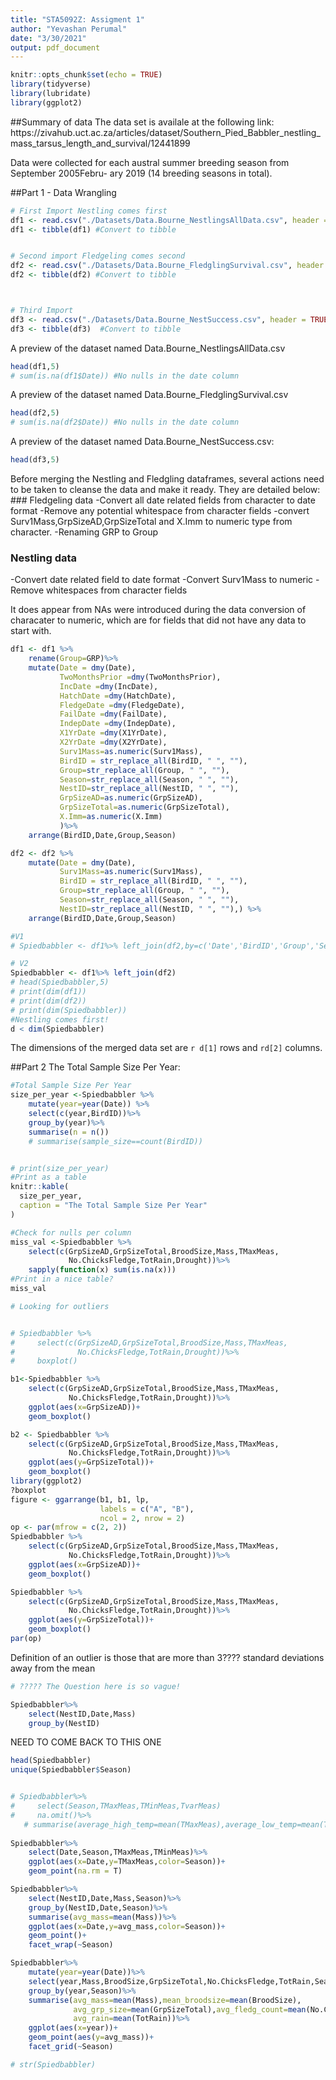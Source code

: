 ```yaml
---
title: "STA5092Z: Assigment 1"
author: "Yevashan Perumal"
date: "3/30/2021"
output: pdf_document
---
```


```r
knitr::opts_chunk$set(echo = TRUE)
library(tidyverse)
library(lubridate)
library(ggplot2)
```

##Summary of data
The data set is availale at the following link:
https://zivahub.uct.ac.za/articles/dataset/Southern_Pied_Babbler_nestling_mass_tarsus_length_and_survival/12441899

Data were collected for each austral summer breeding season from September 2005Febru- ary 2019 (14 breeding seasons in total).

##Part 1 - Data Wrangling


```r
# First Import Nestling comes first
df1 <- read.csv("./Datasets/Data.Bourne_NestlingsAllData.csv", header = TRUE)
df1 <- tibble(df1) #Convert to tibble


# Second import Fledgeling comes second
df2 <- read.csv("./Datasets/Data.Bourne_FledglingSurvival.csv", header = TRUE)
df2 <- tibble(df2) #Convert to tibble



# Third Import
df3 <- read.csv("./Datasets/Data.Bourne_NestSuccess.csv", header = TRUE)
df3 <- tibble(df3)  #Convert to tibble
```

A preview of the dataset named Data.Bourne_NestlingsAllData.csv
```r
head(df1,5)
# sum(is.na(df1$Date)) #No nulls in the date column
```


A preview of the dataset named Data.Bourne_FledglingSurvival.csv
```r
head(df2,5)
# sum(is.na(df2$Date)) #No nulls in the date column
```
A preview of the dataset named Data.Bourne_NestSuccess.csv:
```r
head(df3,5)
```

Before merging the Nestling and Fledgling dataframes, several actions need to be taken to cleanse the data and make it ready. They are detailed below:
### Fledgeling data
-Convert all date related fields from character  to date format
-Remove any potential whitespace from character fields
-convert Surv1Mass,GrpSizeAD,GrpSizeTotal and X.Imm to numeric type from character.
-Renaming GRP to Group

### Nestling data
-Convert date related field to date format
-Convert Surv1Mass to numeric
-Remove whitespaces from character fields

It does appear from NAs were introduced during the data conversion of characater to numeric, which are for fields that did not have any data to start with.

```r
df1 <- df1 %>% 
    rename(Group=GRP)%>% 
    mutate(Date = dmy(Date),
           TwoMonthsPrior =dmy(TwoMonthsPrior),
           IncDate =dmy(IncDate),
           HatchDate =dmy(HatchDate),
           FledgeDate =dmy(FledgeDate),
           FailDate =dmy(FailDate),
           IndepDate =dmy(IndepDate),
           X1YrDate =dmy(X1YrDate),
           X2YrDate =dmy(X2YrDate),
           Surv1Mass=as.numeric(Surv1Mass),
           BirdID = str_replace_all(BirdID, " ", ""),
           Group=str_replace_all(Group, " ", ""),
           Season=str_replace_all(Season, " ", ""),
           NestID=str_replace_all(NestID, " ", ""),
           GrpSizeAD=as.numeric(GrpSizeAD),
           GrpSizeTotal=as.numeric(GrpSizeTotal),
           X.Imm=as.numeric(X.Imm)
           )%>%
    arrange(BirdID,Date,Group,Season)

df2 <- df2 %>%
    mutate(Date = dmy(Date),
           Surv1Mass=as.numeric(Surv1Mass),
           BirdID = str_replace_all(BirdID, " ", ""),
           Group=str_replace_all(Group, " ", ""),
           Season=str_replace_all(Season, " ", ""),
           NestID=str_replace_all(NestID, " ", ""),) %>% 
    arrange(BirdID,Date,Group,Season)


```

```r
#V1
# Spiedbabbler <- df1%>% left_join(df2,by=c('Date','BirdID','Group','Season','NestID'))

# V2
Spiedbabbler <- df1%>% left_join(df2)
# head(Spiedbabbler,5)
# print(dim(df1))
# print(dim(df2))
# print(dim(Spiedbabbler))
#Nestling comes first!
d < dim(Spiedbabbler)
```
The dimensions of the merged data set are  `r d[1]` rows and `rd[2]` columns.

##Part 2
The Total Sample Size Per Year:
```r
#Total Sample Size Per Year
size_per_year <-Spiedbabbler %>%
    mutate(year=year(Date)) %>%
    select(c(year,BirdID))%>%
    group_by(year)%>%
    summarise(n = n())
    # summarise(sample_size==count(BirdID))


# print(size_per_year)
#Print as a table
knitr::kable(
  size_per_year, 
  caption = "The Total Sample Size Per Year"
)
```

```r
#Check for nulls per column
miss_val <-Spiedbabbler %>%
    select(c(GrpSizeAD,GrpSizeTotal,BroodSize,Mass,TMaxMeas,
             No.ChicksFledge,TotRain,Drought))%>%
    sapply(function(x) sum(is.na(x)))
#Print in a nice table?
miss_val

# Looking for outliers


# Spiedbabbler %>%
#     select(c(GrpSizeAD,GrpSizeTotal,BroodSize,Mass,TMaxMeas,
#              No.ChicksFledge,TotRain,Drought))%>%
#     boxplot()

b1<-Spiedbabbler %>%
    select(c(GrpSizeAD,GrpSizeTotal,BroodSize,Mass,TMaxMeas,
             No.ChicksFledge,TotRain,Drought))%>%
    ggplot(aes(x=GrpSizeAD))+
    geom_boxplot()

b2 <- Spiedbabbler %>%
    select(c(GrpSizeAD,GrpSizeTotal,BroodSize,Mass,TMaxMeas,
             No.ChicksFledge,TotRain,Drought))%>%
    ggplot(aes(y=GrpSizeTotal))+
    geom_boxplot()
library(ggplot2)
?boxplot
figure <- ggarrange(b1, b1, lp,
                    labels = c("A", "B"),
                    ncol = 2, nrow = 2)
op <- par(mfrow = c(2, 2))   
Spiedbabbler %>%
    select(c(GrpSizeAD,GrpSizeTotal,BroodSize,Mass,TMaxMeas,
             No.ChicksFledge,TotRain,Drought))%>%
    ggplot(aes(x=GrpSizeAD))+
    geom_boxplot()

Spiedbabbler %>%
    select(c(GrpSizeAD,GrpSizeTotal,BroodSize,Mass,TMaxMeas,
             No.ChicksFledge,TotRain,Drought))%>%
    ggplot(aes(y=GrpSizeTotal))+
    geom_boxplot()
par(op)
```
Definition of an outlier is those that are more than 3???? standard deviations away from the mean

```r
# ????? The Question here is so vague!

Spiedbabbler%>%
    select(NestID,Date,Mass)
    group_by(NestID)

```

NEED TO COME BACK TO THIS ONE
```r
head(Spiedbabbler)
unique(Spiedbabbler$Season)


# Spiedbabbler%>%
#     select(Season,TMaxMeas,TMinMeas,TvarMeas)
#     na.omit()%>%
   # summarise(average_high_temp=mean(TMaxMeas),average_low_temp=mean(TMinMeas))%>%
       
Spiedbabbler%>%
    select(Date,Season,TMaxMeas,TMinMeas)%>%
    ggplot(aes(x=Date,y=TMaxMeas,color=Season))+
    geom_point(na.rm = T)
```


```r
Spiedbabbler%>%
    select(NestID,Date,Mass,Season)%>%
    group_by(NestID,Date,Season)%>%
    summarise(avg_mass=mean(Mass))%>%
    ggplot(aes(x=Date,y=avg_mass,color=Season))+
    geom_point()+
    facet_wrap(~Season)

```

```r
Spiedbabbler%>%
    mutate(year=year(Date))%>%
    select(year,Mass,BroodSize,GrpSizeTotal,No.ChicksFledge,TotRain,Season,Drought)%>%
    group_by(year,Season)%>%
    summarise(avg_mass=mean(Mass),mean_broodsize=mean(BroodSize),
              avg_grp_size=mean(GrpSizeTotal),avg_fledg_count=mean(No.ChicksFledge),
              avg_rain=mean(TotRain))%>%
    ggplot(aes(x=year))+
    geom_point(aes(y=avg_mass))+
    facet_grid(~Season)

# str(Spiedbabbler)
```

```r

```



